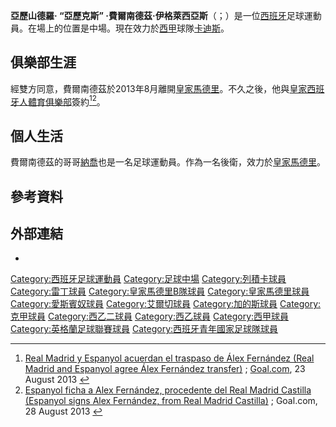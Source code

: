 {{Spanish name|Fernández|Iglesias}}
{{Infobox football biography
| name = 亞歷克斯·費爾南德茲<br>Álex Fernández
| image = Alejandro Fernandez Iglesias.jpg
| caption = Álex with [[Spain_national_under-18_football_team|Spain U18]] in 2010
| fullname = Alejandro Fernández Iglesias
| birth_date = {{birth date and age|1992|10|15|df=y}}
| birth_place = {{flagicon|ESP}} [[西班牙|西班牙]][[馬德里|馬德里]]
| height = {{convert|1.82|m|ftin|0|abbr=on}}<ref>{{cite web|url=https://www.cadizcf.com/jugador/alex-fernandez|title=Alejandro Fernández Iglesias|publisher=Cádiz CF|language=es|accessdate=21 October 2018|archive-date=2020-11-02|archive-url=https://web.archive.org/web/20201102234259/https://www.cadizcf.com/jugador/alex-fernandez|dead-url=no}}</ref>
| position = [[中場|中場]]
| currentclub = [[加的斯足球俱樂部|卡迪斯]]
| clubnumber = 8
| youthyears1 = 2000–2003 | youthclubs1 = Complutense
| youthyears2 = 2003–2005 | youthclubs2 = Alcalá
| youthyears3 = 2005–2010 | youthclubs3 = [[皇家馬德里|皇家馬德里]] 
| years1 = 2010–2013 | clubs1 = [[皇家马德里卡斯蒂利亚|皇家马德里卡斯蒂利亚]] | caps1 = 99 | goals1 = 6
| years2 = 2011 | clubs2 = [[皇家馬德里|皇家馬德里]] | caps2 = 1 | goals2 = 0
| years3 = 2013–2016 | clubs3 = [[西班牙人足球俱樂部|愛斯賓奴]] | caps3 = 29 | goals3 = 0
| years4 = 2015 | clubs4 = → [[里耶卡足球俱乐部|列積卡]] (loan) | caps4 = 9 | goals4 = 2
| years5 = 2015–2016 | clubs5 = → [[雷丁足球俱乐部|雷丁]] (loan) | caps5 = 8 | goals5 = 1
| years6 = 2016–2017 | clubs6 = [[埃尔切足球俱乐部|艾爾切]] | caps6 = 34 | goals6 = 3
| years7 = 2017– | clubs7 = [[加的斯足球俱樂部|卡迪斯]] | caps7 = 139 | goals7 = 24
| nationalyears1 = 2008–2009 | nationalteam1 = 西班牙U17 | nationalcaps1 = 14 | nationalgoals1 = 2
| nationalyears2 = 2010 | nationalteam2 = 西班牙U18 | nationalcaps2 = 2 | nationalgoals2 = 0
| nationalyears3 = 2010–2011 | nationalteam3 = 西班牙U19 | nationalcaps3 = 10 | nationalgoals3 = 0
| nationalyears4 = 2011 | nationalteam4 = 西班牙U20 | nationalcaps4 = 1 | nationalgoals4 = 0
| club-update = 2021年2月21日
| nationalteam-update =
}}

'''亞歷山德羅· “亞歷克斯” ·費爾南德茲·伊格萊西亞斯'''（{{lang-es|Alejandro "Álex" Fernández Iglesias}}；{{bd|1992年|10月15日}}）是一位[[西班牙|西班牙]]足球運動員。在場上的位置是中場。現在效力於[[西甲|西甲]]球隊[[加的斯足球俱樂部|卡迪斯]]。

==俱樂部生涯==
經雙方同意，費爾南德茲於2013年8月離開[[皇家馬德里|皇家馬德里]]。不久之後，他與[[皇家西班牙人體育俱樂部|皇家西班牙人體育俱樂部]]簽約<ref>[http://www.goal.com/es/news/21/fichajes/2013/08/23/4202372/real-madrid-y-espanyol-acuerdan-el-traspaso-de-%C3%A1lex Real Madrid y Espanyol acuerdan el traspaso de Álex Fernández (Real Madrid and Espanyol agree Álex Fernández transfer)] {{Wayback|url=http://www.goal.com/es/news/21/fichajes/2013/08/23/4202372/real-madrid-y-espanyol-acuerdan-el-traspaso-de-%C3%A1lex |date=20201114231647 }}; [[Goal.com|Goal.com]], 23 August 2013 {{es icon}}</ref><ref>[http://www.goal.com/es/news/21/fichajes/2013/08/28/4220316/espanyol-ficha-a-alex-fern%C3%A1ndez-procedente-del-real-madrid Espanyol ficha a Alex Fernández, procedente del Real Madrid Castilla (Espanyol signs Alex Fernández, from Real Madrid Castilla)] {{Wayback|url=http://www.goal.com/es/news/21/fichajes/2013/08/28/4220316/espanyol-ficha-a-alex-fern%C3%A1ndez-procedente-del-real-madrid |date=20201114231654 }}; Goal.com, 28 August 2013 {{es icon}}</ref>。

==個人生活==
費爾南德茲的哥哥[[拿祖|納喬]]也是一名足球運動員。作為一名後衛，效力於[[皇家馬德里|皇家馬德里]]。

==參考資料==
{{Reflist}}

==外部連結==
*{{Soccerway}}

{{卡迪斯足球會球員名單}}

{{DEFAULTSORT: Fernández, Alex}}
[[Category:西班牙足球運動員|Category:西班牙足球運動員]]
[[Category:足球中場|Category:足球中場]]
[[Category:列積卡球員|Category:列積卡球員]]
[[Category:雷丁球員|Category:雷丁球員]]
[[Category:皇家馬德里B隊球員|Category:皇家馬德里B隊球員]]
[[Category:皇家馬德里球員|Category:皇家馬德里球員]]
[[Category:愛斯賓奴球員|Category:愛斯賓奴球員]]
[[Category:艾爾切球員|Category:艾爾切球員]]
[[Category:加的斯球員|Category:加的斯球員]]
[[Category:克甲球員|Category:克甲球員]]
[[Category:西乙二球員|Category:西乙二球員]]
[[Category:西乙球員|Category:西乙球員]]
[[Category:西甲球員|Category:西甲球員]]
[[Category:英格蘭足球聯賽球員|Category:英格蘭足球聯賽球員]]
[[Category:西班牙青年國家足球隊球員|Category:西班牙青年國家足球隊球員]]